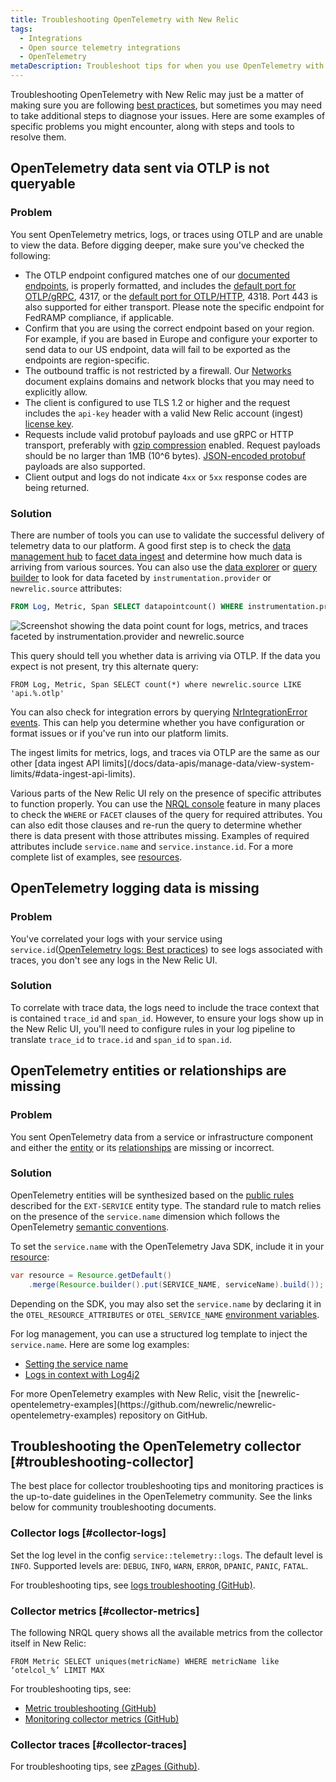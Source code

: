 ```yaml
---
title: Troubleshooting OpenTelemetry with New Relic
tags:
  - Integrations
  - Open source telemetry integrations
  - OpenTelemetry
metaDescription: Troubleshoot tips for when you use OpenTelemetry with New Relic
---
```



Troubleshooting OpenTelemetry with New Relic may just be a matter of making sure you are following [best practices](/docs/more-integrations/open-source-telemetry-integrations/opentelemetry/opentelemetry-concepts), but sometimes you may need to take additional steps to diagnose your issues. Here are some examples of specific problems you might encounter, along with steps and tools to resolve them.

## OpenTelemetry data sent via OTLP is not queryable

### Problem

You sent OpenTelemetry metrics, logs, or traces using OTLP and are unable to view the data. Before digging deeper, make sure you've checked the following:

* The OTLP endpoint configured matches one of our [documented endpoints](/docs/more-integrations/open-source-telemetry-integrations/opentelemetry/opentelemetry-quick-start/#review-settings), is properly formatted, and includes the [default port for OTLP/gRPC](https://github.com/open-telemetry/opentelemetry-specification/blob/v1.8.0/specification/protocol/otlp.md#otlpgrpc-default-port), 4317, or the [default port for OTLP/HTTP](https://github.com/open-telemetry/opentelemetry-specification/blob/v1.8.0/specification/protocol/otlp.md#otlphttp-default-port), 4318. Port 443 is also supported for either transport. Please note the specific endpoint for FedRAMP compliance, if applicable.
* Confirm that you are using the correct endpoint based on your region. For example, if you are based in Europe and configure your exporter to send data to our US endpoint, data will fail to be exported as the endpoints are region-specific.
* The outbound traffic is not restricted by a firewall. Our [Networks](/docs/using-new-relic/cross-product-functions/install-configure/networks/#opentelemetry) document explains domains and network blocks that you may need to explicitly allow.
* The client is configured to use TLS 1.2 or higher and the request includes the `api-key` header with a valid New Relic account (ingest) [license key](https://one.newrelic.com/launcher/api-keys-ui.launcher).
* Requests include valid protobuf payloads and use gRPC or HTTP transport, preferably with [gzip compression](/docs/more-integrations/open-source-telemetry-integrations/opentelemetry/opentelemetry-concepts/#compression) enabled. Request payloads should be no larger than 1MB (10^6 bytes). [JSON-encoded protobuf](https://github.com/open-telemetry/opentelemetry-specification/blob/v1.8.0/specification/protocol/otlp.md#otlphttp-connection) payloads are also supported.
* Client output and logs do not indicate `4xx` or `5xx` response codes are being returned.

### Solution

There are number of tools you can use to validate the successful delivery of telemetry data to our platform. A good first step is to check the [data management hub](/docs/data-apis/manage-data/manage-your-data/) to [facet data ingest](/docs/data-apis/manage-data/manage-data-coming-new-relic/#facet-data-ingest) and determine how much data is arriving from various sources. You can also use the [data explorer](/docs/query-your-data/explore-query-data/browse-data/introduction-data-explorer/#use-case-troubleshooting) or [query builder](/docs/query-your-data/explore-query-data/query-builder/use-advanced-nrql-mode-query-data/) to look for data faceted by `instrumentation.provider` or `newrelic.source` attributes:

```sql
FROM Log, Metric, Span SELECT datapointcount() WHERE instrumentation.provider = 'opentelemetry' FACET instrumentation.provider, newrelic.source
```

<img
  title="Screenshot showing the data point count for logs, metrics, and traces faceted by instrumentation.provider and newrelic.source"
  alt="Screenshot showing the data point count for logs, metrics, and traces faceted by instrumentation.provider and newrelic.source"
  src={otlpTroubleshootingFacetQuery}
/>

This query should tell you whether data is arriving via OTLP. If the data you expect is not present, try this alternate query:

```
FROM Log, Metric, Span SELECT count(*) where newrelic.source LIKE 'api.%.otlp'
```

You can also check for integration errors by querying [NrIntegrationError events](/docs/data-apis/manage-data/nrintegrationerror/). This can help you determine whether you have configuration or format issues or if you've run into our platform limits.

<Callout variant="important">
  The ingest limits for metrics, logs, and traces via OTLP are the same as our other [data ingest API limits](/docs/data-apis/manage-data/view-system-limits/#data-ingest-api-limits).
</Callout>

Various parts of the New Relic UI rely on the presence of specific attributes to function properly. You can use the [NRQL console](/docs/query-your-data/explore-query-data/query-builder/nrql-console/) feature in many places to check the `WHERE` or `FACET` clauses of the query for required attributes. You can also edit those clauses and re-run the query to determine whether there is data present with those attributes missing. Examples of required attributes include `service.name` and `service.instance.id`. For a more complete list of examples, see [resources](/docs/more-integrations/open-source-telemetry-integrations/opentelemetry/opentelemetry-concepts/#resources).

## OpenTelemetry logging data is missing

### Problem

You've correlated your logs with your service using `service.id`([OpenTelemetry logs: Best practices](content/docs/more-integrations/open-source-telemetry-integrations/opentelemetry/best-practices/opentelemetry-best-practices-logs)) to see logs associated with traces, you don't see any logs in the New Relic UI.

### Solution

To correlate with trace data, the logs need to include the trace context that is contained `trace_id` and `span_id`. However, to ensure your logs show up in the New Relic UI, you'll need to configure rules in your log pipeline to translate `trace_id` to `trace.id` and `span_id` to `span.id`.

## OpenTelemetry entities or relationships are missing

### Problem

You sent OpenTelemetry data from a service or infrastructure component and either the [entity](/docs/new-relic-one/use-new-relic-one/core-concepts/what-entity-new-relic/) or its [relationships](/docs/new-relic-one/use-new-relic-one/core-concepts/what-entity-new-relic/#related-entities) are missing or incorrect.

### Solution

OpenTelemetry entities will be synthesized based on the [public rules](https://github.com/newrelic/entity-definitions/blob/b8e75d839eed7859044a9bb601a62e5323107350/definitions/ext-service/definition.yml) described for the `EXT-SERVICE` entity type. The standard rule to match relies on the presence of the `service.name` dimension which follows the OpenTelemetry [semantic conventions](https://github.com/open-telemetry/opentelemetry-specification/blob/527206ea49e384de957eda105d9425aa8fefca25/specification/overview.md#semantic-conventions).

To set the `service.name` with the OpenTelemetry Java SDK, include it in your [resource](/docs/more-integrations/open-source-telemetry-integrations/opentelemetry/opentelemetry-concepts/#resources):

```java
var resource = Resource.getDefault()
    .merge(Resource.builder().put(SERVICE_NAME, serviceName).build());
```

Depending on the SDK, you may also set the `service.name` by declaring it in the `OTEL_RESOURCE_ATTRIBUTES` or `OTEL_SERVICE_NAME` [environment variables](https://github.com/open-telemetry/opentelemetry-specification/blob/20c82de552d08428e8cadaaef3e6cb46812f7c00/specification/sdk-environment-variables.md#general-sdk-configuration).

For log management, you can use a structured log template to inject the `service.name`. Here are some log examples:

* [Setting the service name](https://github.com/newrelic/newrelic-opentelemetry-examples/blob/e28b30f621545c0b14189955bec850b25a7f3235/java/otlp-nr-mapping/testCases/log/kitchen-sink-log-proto.json#L48-L53)
* [Logs in context with Log4j2](https://github.com/newrelic/newrelic-opentelemetry-examples/tree/ab6f89ac97ffb26d8e66ae6a1200ac3607538bd2/java/logs-in-context-log4j2)

<Callout variant="tip">
  For more OpenTelemetry examples with New Relic, visit the [newrelic-opentelemetry-examples](https://github.com/newrelic/newrelic-opentelemetry-examples) repository on GitHub.
</Callout>

## Troubleshooting the OpenTelemetry collector [#troubleshooting-collector]

The best place for collector troubleshooting tips and monitoring practices is the up-to-date guidelines in the OpenTelemetry community. See the links below for community troubleshooting documents.

### Collector logs [#collector-logs]

Set the log level in the config `service::telemetry::logs`. The default level is `INFO`. Supported levels are: `DEBUG`, `INFO`, `WARN`, `ERROR`, `DPANIC`, `PANIC`, `FATAL`.

For troubleshooting tips, see [logs troubleshooting (GitHub)](https://github.com/open-telemetry/opentelemetry-collector/blob/main/docs/troubleshooting.md#logs).

### Collector metrics [#collector-metrics]

The following NRQL query shows all the available metrics from the collector itself in New Relic:

```
FROM Metric SELECT uniques(metricName) WHERE metricName like ‘otelcol_%’ LIMIT MAX
```

For troubleshooting tips, see:

* [Metric troubleshooting (GitHub)](https://github.com/open-telemetry/opentelemetry-collector/blob/main/docs/troubleshooting.md#metrics)
* [Monitoring collector metrics (GitHub)](https://github.com/open-telemetry/opentelemetry-collector/blob/main/docs/monitoring.md)

### Collector traces [#collector-traces]

For troubleshooting tips, see [zPages (Github)](https://github.com/open-telemetry/opentelemetry-collector/blob/main/docs/troubleshooting.md#zpages).
